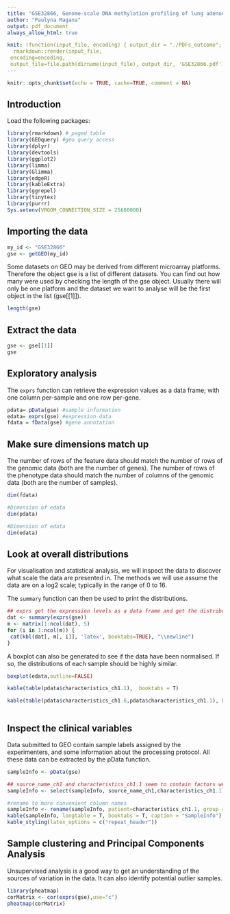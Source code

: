 ```yaml
---
title: "GSE32866, Genome-scale DNA methylation profiling of lung adenocarcinoma:"
author: "Paulyna Magana"
output: pdf_document
always_allow_html: true

knit: (function(input_file, encoding) { output_dir = "./PDFs_outcome";
  rmarkdown::render(input_file,
 encoding=encoding,
 output_file=file.path(dirname(input_file), output_dir, 'GSE32866.pdf'))})
---
```


```r
knitr::opts_chunk$set(echo = TRUE, cache=TRUE, comment = NA)
```

## Introduction

Load the following packages:


```r
library(rmarkdown) # paged table
library(GEOquery) #geo query access
library(dplyr)
library(devtools)
library(ggplot2)
library(limma)
library(Glimma)
library(edgeR)
library(kableExtra)
library(ggrepel)
library(tinytex)
library(purrr)
Sys.setenv(VROOM_CONNECTION_SIZE = 25600000)
```

## Importing the data

```r
my_id <- "GSE32866"
gse <- getGEO(my_id)
```

Some datasets on GEO may be derived from different microarray platforms. Therefore the object gse is a list of different datasets. You can find out how many were used by checking the length of the gse object. Usually there will only be one platform and the dataset we want to analyse will be the first object in the list (gse[[1]]).

```r
length(gse)
```

## Extract the data

```r
gse <- gse[[1]]
gse
```

## Exploratory analysis

The `exprs` function can retrieve the expression values as a data frame; with one column per-sample and one row per-gene.

```r
pdata= pData(gse) #sample information
edata= exprs(gse) #expression data
fdata = fData(gse) #gene annotation
```

## Make sure dimensions match up

The number of rows of the feature data should match the number of rows of the genomic data (both are the number of genes). The number of rows of the phenotype data should match the number of columns of the genomic data (both are the number of samples).

```r
dim(fdata)
```

```r
#Dimension of edata
dim(pdata)
```

```r
#Dimension of edata
dim(edata)
```

## Look at overall distributions

For visualisation and statistical analysis, we will inspect the data to discover what scale the data are presented in. The methods we will use assume the data are on a log2 scale; typically in the range of 0 to 16.

The `summary` function can then be used to print the distributions.

```r
## exprs get the expression levels as a data frame and get the distribution
dat <- summary(exprs(gse))
m <- matrix(1:ncol(dat), 5)
for (i in 1:ncol(m)) {
 cat(kbl(dat[, m[, i]], 'latex', booktabs=TRUE), "\\newline")
}
```

A boxplot can also be generated to see if the data have been normalised. If so, the distributions of each sample should be highly similar.

```r
boxplot(edata,outline=FALSE)
```



```r
kable(table(pdata$characteristics_ch1.1),  booktabs = T)
```


```r
kable(table(pdata$characteristics_ch1.6,pdata$characteristics_ch1.1), booktabs = T)
```

```r
```


## Inspect the clinical variables

Data submitted to GEO contain sample labels assigned by the experimenters, and some information about the processing protocol. All these data can be extracted by the pData function.
```r
sampleInfo <- pData(gse)
```


```r
## source_name_ch1 and characteristics_ch1.1 seem to contain factors we might need for the analysis
sampleInfo <- select(sampleInfo, source_name_ch1,characteristics_ch1.1)
```

```r
#rename to more convenient column names
sampleInfo <- rename(sampleInfo, patient=characteristics_ch1.1, group = source_name_ch1)
kable(sampleInfo, longtable = T, booktabs = T, caption = "SampleInfo") %>%
kable_styling(latex_options = c("repeat_header"))
```

## Sample clustering and Principal Components Analysis

Unsupervised analysis is a good way to get an understanding of the sources of variation in the data. It can also identify potential outlier samples.


```r
library(pheatmap)
corMatrix <- cor(exprs(gse),use="c")
pheatmap(corMatrix)         
```